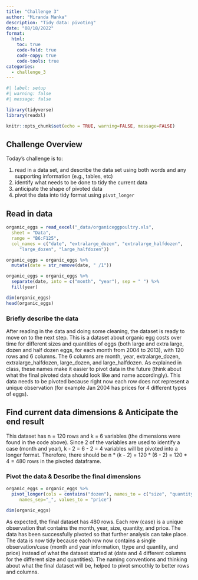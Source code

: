 ```yaml
---
title: "Challenge 3"
author: "Miranda Manka"
description: "Tidy data: pivoting"
date: "08/18/2022"
format:
  html:
    toc: true
    code-fold: true
    code-copy: true
    code-tools: true
categories:
  - challenge_3
---
```


```r
#| label: setup
#| warning: false
#| message: false

library(tidyverse)
library(readxl)

knitr::opts_chunk$set(echo = TRUE, warning=FALSE, message=FALSE)
```

## Challenge Overview

Today's challenge is to:

1.  read in a data set, and describe the data set using both words and any supporting information (e.g., tables, etc)
2.  identify what needs to be done to tidy the current data
3.  anticipate the shape of pivoted data
4.  pivot the data into tidy format using `pivot_longer`

## Read in data

```r
organic_eggs = read_excel("_data/organiceggpoultry.xls",
  sheet = "Data", 
  range = "B6:F125", 
  col_names = c("date", "extralarge_dozen", "extralarge_halfdozen", 
     "large_dozen", "large_halfdozen"))

organic_eggs = organic_eggs %>% 
  mutate(date = str_remove(date, " /1"))

organic_eggs = organic_eggs %>% 
  separate(date, into = c("month", "year"), sep = " ") %>% 
  fill(year)

dim(organic_eggs)
head(organic_eggs)
```

### Briefly describe the data

After reading in the data and doing some cleaning, the dataset is ready to move on to the next step. This is a dataset about organic egg costs over time for different sizes and quantities of eggs (both large and extra large, dozen and half dozen eggs, for each month from 2004 to 2013), with 120 rows and 6 columns. The 6 columns are month, year, extralarge_dozen, extralarge_halfdozen, large_dozen, and large_halfdozen. As explained in class, these names make it easier to pivot data in the future (think about what the final pivoted data should look like and name accordingly). This data needs to be pivoted because right now each row does not  represent a unique observation (for example Jan 2004 has prices for 4 different types of eggs).

## Find current data dimensions & Anticipate the end result

This dataset has n = 120 rows and k = 6 variables (the dimensions were found in the code above). Since 2 of the variables are used to identify a case (month and year), k - 2 = 6 - 2 = 4 variables will be pivoted into a longer format. Therefore, there should be n * (k - 2) = 120 * (6 - 2) = 120 * 4 = 480 rows in the pivoted dataframe.

### Pivot the data & Describe the final dimensions

```r
organic_eggs = organic_eggs %>% 
  pivot_longer(cols = contains("dozen"), names_to = c("size", "quantity"), 
     names_sep="_", values_to = "price")

dim(organic_eggs)
```

As expected, the final dataset has 480 rows. Each row (case) is a unique observation that contains the month, year, size, quantity, and price. The data has been successfully pivoted so that further analysis can take place. The data is now tidy because each row now contains a single observation/case (month and year information, ttype and quantity, and price) instead of what the dataset started at (date and 4 different columns for the different size and quantities). The naming conventions and thinking about what the final dataset will be, helped to pivot smoothly to better rows and columns.
